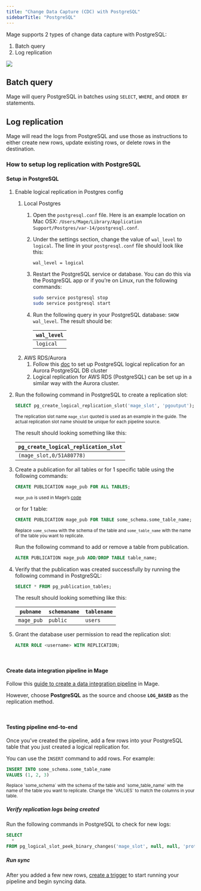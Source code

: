 ```yaml
---
title: "Change Data Capture (CDC) with PostgreSQL"
sidebarTitle: "PostgreSQL"
---
```


Mage supports 2 types of change data capture with PostgreSQL:

1. Batch query
1. Log replication

![](https://user-images.githubusercontent.com/78053898/198754309-2ef713a7-62c8-4ea8-9ebb-8c24ed038cb3.png)

## Batch query

Mage will query PostgreSQL in batches using `SELECT`, `WHERE`, and `ORDER BY`
statements.

## Log replication

Mage will read the logs from PostgreSQL and use those as instructions to either
create new rows, update existing rows, or delete rows in the destination.

### How to setup log replication with PostgreSQL

#### Setup in PostgreSQL

1. Enable logical replication in Postgres config
    1. Local Postgres
        1. Open the `postgresql.conf` file. Here is an example location on Mac OSX:
            `/Users/Mage/Library/Application Support/Postgres/var-14/postgresql.conf`.
        1. Under the settings section, change the value of `wal_level` to `logical`. The line in your
        `postgresql.conf` file should look like this:
            ```text
            wal_level = logical
            ```
        1. Restart the PostgreSQL service or database. You can do this via the PostgreSQL app or if you’re
        on Linux, run the following commands:
            ```bash
            sudo service postgresql stop
            sudo service postgresql start
            ```
        1. Run the following query in your PostgreSQL database: `SHOW wal_level`. The result should be:

            | `wal_level` |
            | --- |
            | `logical` |
    1. AWS RDS/Aurora
        1. Follow this [doc](https://docs.aws.amazon.com/AmazonRDS/latest/AuroraUserGuide/AuroraPostgreSQL.Replication.Logical.html#AuroraPostgreSQL.Replication.Logical.Configure)
            to set up PostgreSQL logical replication for an Aurora PostgreSQL DB cluster
        1. Logical replication for AWS RDS (PostgreSQL) can be set up in a similar way with the Aurora cluster.

1. Run the following command in PostgreSQL to create a replication slot:
    ```sql
    SELECT pg_create_logical_replication_slot('mage_slot', 'pgoutput');
    ```

    <sub>The replication slot name `mage_slot` quoted is used as an example in the guide. The actual replication slot name should be unique for each pipeline source. </sub>

    The result should looking something like this:

    | `pg_create_logical_replication_slot` |
    | --- |
    | `(mage_slot,0/51A80778)` |

1. Create a publication for all tables or for 1 specific table using the following commands:
    ```sql
    CREATE PUBLICATION mage_pub FOR ALL TABLES;
    ```

    <sub>`mage_pub` is used in Mage’s [code](https://github.com/mage-ai/mage-ai/blob/master/mage_integrations/mage_integrations/sources/postgresql/__init__.py#L126)</sub>


    or for 1 table:

    ```sql
    CREATE PUBLICATION mage_pub FOR TABLE some_schema.some_table_name;
    ```

    <sub>Replace `some_schema` with the schema of the table and `some_table_name` with the name
    of the table you want to replicate.</sub>
    
    Run the following command to add or remove a table from publication.
    ```sql
    ALTER PUBLICATION mage_pub ADD/DROP TABLE table_name;
    ```

1. Verify that the publication was created successfully by running the following command in PostgreSQL:
    ```sql
    SELECT * FROM pg_publication_tables;
    ```

    The result should looking something like this:

    | `pubname` | `schemaname` | `tablename` |
    | --- | --- | --- |
    | `mage_pub` | `public` | `users` |

1. Grant the database user permission to read the replication slot:
    ```sql
    ALTER ROLE <username> WITH REPLICATION;
    ```
<br />

#### Create data integration pipeline in Mage

Follow this [guide to create a data integration pipeline](/guides/data-integration-pipeline)
in Mage.

However, choose <b>PostgreSQL</b> as the source and choose <b>`LOG_BASED`</b> as the
replication method.

<br />

#### Testing pipeline end-to-end

Once you’ve created the pipeline, add a few rows into your PostgreSQL table that you just
created a logical replication for.

You can use the `INSERT` command to add rows. For example:

```sql
INSERT INTO some_schema.some_table_name
VALUES (1, 2, 3)
```

<sub>
  Replace `some_schema` with the schema of the table and `some_table_name` with the name
  of the table you want to replicate.
</sub>

<sub>
  Change the `VALUES` to match the columns in your table.
</sub>

##### Verify replication logs being created

Run the following commands in PostgreSQL to check for new logs:

```sql
SELECT
  *
FROM pg_logical_slot_peek_binary_changes('mage_slot', null, null, 'proto_version', '1', 'publication_names', 'mage_pub');
```

##### Run sync

After you added a few new rows, [create a trigger](/guides/triggering-pipelines#trigger)
to start running your pipeline and begin syncing data.

<br />
